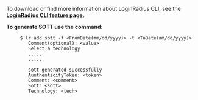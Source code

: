To download or find more information about LoginRadius CLI, see the **<a href="https://www.loginradius.com/open-source/cli/" target="_blank">LoginRadius CLI feature page.</a>**

**To generate SOTT use the command**:

```shell
     $ lr add sott -f <FromDate(mm/dd/yyyy)> -t <ToDate(mm/dd/yyyy)>
		Comment(optional): <value>
		Select a technology
		.....
		.....

		sott generated successfully
		AunthenticityToken: <token>
		Comment: <comment>
		Sott: <sott>
		Technology: <tech>
```
